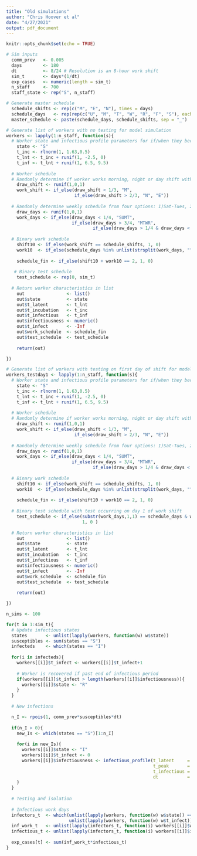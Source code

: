 ```yaml
---
title: "Old simulations"
author: "Chris Hoover et al"
date: "4/27/2021"
output: pdf_document
---
```


```r
knitr::opts_chunk$set(echo = TRUE)
```

```r
# Sim inputs
  comm_prev   <- 0.005
  days        <- 180
  dt          <- 8/24 # Resolution is an 8-hour work shift
  sim_t       <- days*(1/dt)
  exp_cases   <- numeric(length = sim_t)
  n_staff     <- 700
  staff_state <- rep("S", n_staff)

# Generate master schedule
  schedule_shifts <- rep(c("M", "E", "N"), times = days)
  schedule_days   <- rep(rep(c("U", "M", "T", "W", "R", "F", "S"), each = 3), times = ceiling(days/7))[1:length(schedule_shifts)]
  master_schedule <- paste(schedule_days, schedule_shifts, sep = "_")
```

```r
# Generate list of workers with no testing for model simulation
workers <- lapply(1:n_staff, function(s){
  # Worker state and infectious profile parameters for if/when they become infected  
    state <- "S"
    t_inc <- rlnorm(1, 1.63,0.5)
    t_lnt <- t_inc + runif(1, -2.5, 0)
    t_inf <- t_lnt + runif(1, 6.5, 9.5)
    
  # Worker schedule  
  # Randomly determine if worker works morning, night or day shift with equal probability  
    draw_shift <- runif(1,0,1)
    work_shift <- if_else(draw_shift < 1/3, "M",
                          if_else(draw_shift > 2/3, "N", "E"))
    
  # Randomly determine weekly schedule from four options: 1)Sat-Tues, 2)Tues-Sat,3)Thurs-Sun, 4)Mon-Thurs with eaul probability
    draw_days <- runif(1,0,1)
    work_days <- if_else(draw_days < 1/4, "SUMT",
                         if_else(draw_days > 3/4, "MTWR", 
                                 if_else(draw_days > 1/4 & draw_days < 2/4, "TWRF", "RFSU")))
    
  # Binary work schedule
    shift10 <- if_else(work_shift == schedule_shifts, 1, 0)
    work10  <- if_else(schedule_days %in% unlist(strsplit(work_days, "")), 1, 0)
    
    schedule_fin <- if_else(shift10 + work10 == 2, 1, 0)
    
   # Binary test schedule  
    test_schedule <- rep(0, sim_t)
    
  # Return worker characteristics in list  
    out                <- list()
    out$state          <- state
    out$t_latent       <- t_lnt
    out$t_incubation   <- t_inc
    out$t_infectious   <- t_inf
    out$infectiousness <- numeric()
    out$t_infect       <- -Inf
    out$work_schedule  <- schedule_fin
    out$test_schedule  <- test_schedule
    
    return(out)

})
```

```r
# Generate list of workers with testing on first day of shift for model simulation
workers_testday1 <- lapply(1:n_staff, function(s){
  # Worker state and infectious profile parameters for if/when they become infected  
    state <- "S"
    t_inc <- rlnorm(1, 1.63,0.5)
    t_lnt <- t_inc + runif(1, -2.5, 0)
    t_inf <- t_lnt + runif(1, 6.5, 9.5)
    
  # Worker schedule  
  # Randomly determine if worker works morning, night or day shift with equal probability  
    draw_shift <- runif(1,0,1)
    work_shift <- if_else(draw_shift < 1/3, "M",
                          if_else(draw_shift > 2/3, "N", "E"))
    
  # Randomly determine weekly schedule from four options: 1)Sat-Tues, 2)Tues-Sat,3)Thurs-Sun, 4)Mon-Thurs with eaul probability
    draw_days <- runif(1,0,1)
    work_days <- if_else(draw_days < 1/4, "SUMT",
                         if_else(draw_days > 3/4, "MTWR", 
                                 if_else(draw_days > 1/4 & draw_days < 2/4, "TWRF", "RFSU")))
    
  # Binary work schedule
    shift10 <- if_else(work_shift == schedule_shifts, 1, 0)
    work10  <- if_else(schedule_days %in% unlist(strsplit(work_days, "")), 1, 0)
    
    schedule_fin <- if_else(shift10 + work10 == 2, 1, 0)
    
  # Binary test schedule with test occurring on day 1 of work shift
    test_schedule <- if_else(substr(work_days,1,1) == schedule_days & work_shift == schedule_shifts,
                             1, 0 )
  
  # Return worker characteristics in list  
    out                <- list()
    out$state          <- state
    out$t_latent       <- t_lnt
    out$t_incubation   <- t_inc
    out$t_infectious   <- t_inf
    out$infectiousness <- numeric()
    out$t_infect       <- -Inf
    out$work_schedule  <- schedule_fin
    out$test_schedule  <- test_schedule
    
    return(out)

})

```

```r
n_sims <- 100

for(t in 1:sim_t){
  # Update infectious states
  states       <- unlist(lapply(workers, function(w) w$state))
  susceptibles <- sum(states == "S")
  infecteds    <- which(states == "I")
  
  for(i in infecteds){
    workers[[i]]$t_infect <- workers[[i]]$t_infect+1
    
    # Worker is recovered if past end of infectious period
    if(workers[[i]]$t_infect > length(workers[[i]]$infectiousness)){
      workers[[i]]$state <- "R"
    }
  }
  
  # New infections

  n_I <- rpois(1, comm_prev*susceptibles*dt)
  
  if(n_I > 0){
    new_Is <- which(states == "S")[1:n_I]
    
    for(i in new_Is){
      workers[[i]]$state <- "I"
      workers[[i]]$t_infect <- 0
      workers[[i]]$infectiousness <- infectious_profile(t_latent     = workers[[i]]$t_latent, 
                                                        t_peak       = workers[[i]]$t_incubation, 
                                                        t_infectious = workers[[i]]$t_infectious, 
                                                        dt           = dt)
    }
  }
  
  # Testing and isolation 
  
  # Infectious work days
  infectors_t  <- which(unlist(lapply(workers, function(w) w$state)) == "I" & 
                        unlist(lapply(workers, function(w) w$t_infect)) > 0)
  inf_work_t   <- unlist(lapply(infectors_t, function(i) workers[[i]]$work_schedule[t]))
  infectious_t <- unlist(lapply(infectors_t, function(i) workers[[i]]$infectiousness[workers[[i]]$t_infect]))
  
  exp_cases[t] <- sum(inf_work_t*infectious_t)
}
```
